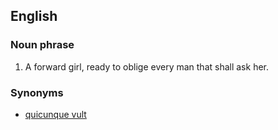 ==English==
===Noun phrase===
# {{idiom}} {{vulgar}} A forward girl, ready to oblige every man that shall ask her.
===Synonyms===
* [[quicunque vult]]